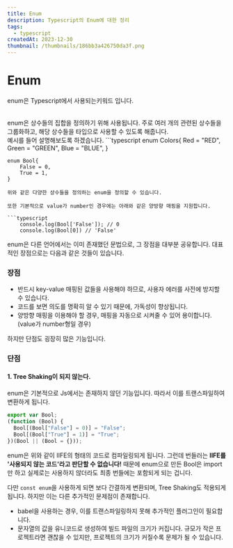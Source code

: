 ```yaml
---
title: Enum
description: Typescript의 Enum에 대한 정리
tags:
  - typescript
createdAt: 2023-12-30
thumbnail: /thumbnails/186bb3a426750da3f.png
---
```


# Enum

enum은 Typescript에서 사용되는키워드 입니다.

<br/>
enum은 상수들의 집합을 정의하기 위해 사용됩니다. 주로 여러 개의 관련된 상수들을 그룹화하고, 해당 상수들을 타입으로 사용할 수 있도록 해줍니다. 
<br/>
예시를 들어 설명해보도록 하겠습니다. 
```typescript
	enum Colors{
		Red = "RED",
		Green = "GREEN",
		Blue = "BLUE",
	}

    enum Bool{
    	False = 0,
    	True = 1,
    }

````
위와 같은 다양한 상수들을 정의하는 enum을 정의할 수 있습니다.

또한 기본적으로 value가 number인 경우에는 아래와 같은 양방향 매핑을 지원합니다.

```typescript
	console.log(Bool['False']); // 0
	console.log(Bool[0]) // 'False'
````

enum은 다른 언어에서는 이미 존재했던 문법으로, 그 장점을 대부분 공유합니다. 대표적인 장점으로는 다음과 같은 것들이 있습니다.

### 장점

- 반드시 key-value 매핑된 값들을 사용해야 하므로, 사용자 에러를 사전에 방지할 수 있습니다.
- 코드를 보면 의도를 명확히 알 수 있기 때문에, 가독성이 향상됩니다.
- 양방향 매핑을 이용해야 할 경우, 매핑을 자동으로 시켜줄 수 있어 용이합니다. (value가 number형일 경우)

하지만 단점도 굉장히 많은 기능입니다.

### 단점

#### 1. Tree Shaking이 되지 않는다.

enum은 기본적으로 Js에서는 존재하지 않던 기능입니다. 따라서 이를 트랜스파일하여 변환하게 됩니다.

```typescript
export var Bool;
(function (Bool) {
  Bool[(Bool["False"] = 0)] = "False";
  Bool[(Bool["True"] = 1)] = "True";
})(Bool || (Bool = {}));
```

enum은 위와 같이 IIFE의 형태의 코드로 컴파일링되게 됩니다. 그런데 번들러는 **IIFE를 '사용되지 않는 코드'라고 판단할 수 없습니다!** 때문에 enum으로 만든 Bool은 import만 하고 실제로는 사용하지 않더라도 최종 번들에는 포함되게 되는 겁니다.

다만 `const enum`을 사용하게 되면 보다 간결하게 변환되며, Tree Shaking도 적용되게 됩니다. 하지만 이는 다른 추가적인 문제점이 존재합니다.

- babel을 사용하는 경우, 이를 트랜스파일링하지 못해 추가적인 플러그인이 필요합니다.
- 문자열의 값을 유니코드로 생성하여 빌드 파일의 크기가 커집니다. 규모가 작은 프로젝트라면 괜찮을 수 있지만, 프로젝트의 크기가 커질수록 문제가 될 수 있습니다.
